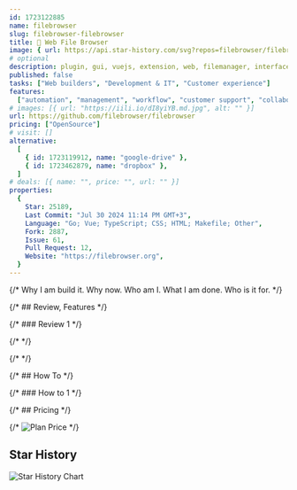 ```yaml
---
id: 1723122885
name: filebrowser
slug: filebrowser-filebrowser
title: 📂 Web File Browser
image: { url: https://api.star-history.com/svg?repos=filebrowser/filebrowser }
# optional
description: plugin, gui, vuejs, extension, web, filemanager, interface, administrator,  ,
published: false
tasks: ["Web builders", "Development & IT", "Customer experience"]
features:
  ["automation", "management", "workflow", "customer support", "collaboration"]
# images: [{ url: "https://iili.io/dI8yiYB.md.jpg", alt: "" }]
url: https://github.com/filebrowser/filebrowser
pricing: ["OpenSource"]
# visit: []
alternative:
  [
    { id: 1723119912, name: "google-drive" },
    { id: 1723462879, name: "dropbox" },
  ]
# deals: [{ name: "", price: "", url: "" }]
properties:
  {
    Star: 25189,
    Last Commit: "Jul 30 2024 11:14 PM GMT+3",
    Language: "Go; Vue; TypeScript; CSS; HTML; Makefile; Other",
    Fork: 2887,
    Issue: 61,
    Pull Request: 12,
    Website: "https://filebrowser.org",
  }
---
```


{/* Why I am build it. Why now. Who am I. What I am done. Who is it for. */}

{/* ## Review, Features */}

{/* ### Review 1 */}

{/* <DetailYoutube videoId="" startTime={0} /> */}

{/* <Twitters ids=[] /> */}

{/* ## How To */}

{/* ### How to 1 */}

{/* ## Pricing */}

{/* <Img src="" alt="Plan Price" /> */}

## Star History

![Star History Chart](https://api.star-history.com/svg?repos=filebrowser/filebrowser)
